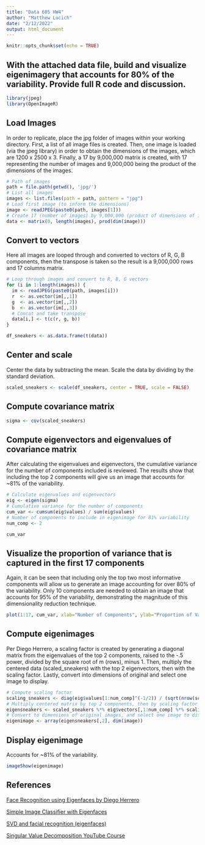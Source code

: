 ```yaml
---
title: "Data 605 HW4"
author: "Matthew Lucich"
date: "2/12/2022"
output: html_document
---
```


```r
knitr::opts_chunk$set(echo = TRUE)
```

## With the attached data file, build and visualize eigenimagery that accounts for 80% of the variability.  Provide full R code and discussion.

```r
library(jpeg)
library(OpenImageR)
```


## Load Images

In order to replicate, place the jpg folder of images within your working directory. First, a list of all image files is created. Then, one image is loaded (via the jpeg library) in order to obtain the dimensions of the images, which are 1200 x 2500 x 3. Finally, a 17 by 9,000,000 matrix is created, with 17 representing the number of images and 9,000,000 being the product of the dimensions of the images.

```r

# Path of images
path = file.path(getwd(), 'jpg/')
# List all images
images <- list.files(path = path, pattern = "jpg")
# Load first image (to inform the dimensions)
image <- readJPEG(paste0(path, images[1]))
# Create 17 (number of images) by 9,000,000 (product of dimensions of images) matrix
data <- matrix(0, length(images), prod(dim(image)))

```


## Convert to vectors

Here all images are looped through and converted to vectors of R, G, B components, then the transpose is taken so the result is a 9,000,000 rows and 17 columns matrix.

```r

# Loop through images and convert to R, B, G vectors
for (i in 1:length(images)) {
  im <- readJPEG(paste0(path, images[i]))
  r  <- as.vector(im[,,1])
  g  <- as.vector(im[,,2])
  b  <- as.vector(im[,,3])
  # Concat and take transpose
  data[i,] <- t(c(r, g, b))
}

df_sneakers <- as.data.frame(t(data))

```



## Center and scale

Center the data by subtracting the mean. Scale the data by dividing by the standard deviation.

```r

scaled_sneakers <- scale(df_sneakers, center = TRUE, scale = FALSE)

```


## Compute covariance matrix

```r

sigma <- cov(scaled_sneakers)

```


## Compute eigenvectors and eigenvalues of covariance matrix

After calculating the eigenvalues and eigenvectors, the cumulative variance for the number of components included is reviewed. The results show that including the top 2 components will give us an image that accounts for ~81% of the variability.

```r

# Calculate eigenvalues and eigenvectors
eig <- eigen(sigma)
# Cumulative variance for the number of components
cum_var <- cumsum(eig$values) / sum(eig$values)
# Number of components to include in eigenimage for 81% variability
num_comp <- 2

cum_var

```


## Visualize the proportion of variance that is captured in the first 17 components

Again, it can be seen that including only the top two most informative components will allow us to generate an image accounting for over 80% of the variability. Only 10 components are needed to obtain an image that accounts for 95% of the variability, demonstrating the magnitude of this dimensionality reduction technique.

```r

plot(1:17, cum_var, xlab="Number of Components", ylab="Proportion of Variance")

```


## Compute eigenimages

Per Diego Herrero, a scaling factor is created by generating a diagonal matrix from the eigenvalues of the top 2 components, raised to the -.5 power, divided by the square root of m (rows), minus 1. Then, multiply the centered data (scaled_sneakers) with the top 2 eigenvectors, then with the scaling factor. Lastly, convert into dimensions of original and select one image to display.

```r

# Compute scaling factor
scaling_sneakers <- diag(eig$values[1:num_comp]^(-1/2)) / (sqrt(nrow(scaled_sneakers)-1))
# Multiply centered matrix by top 2 components, then by scaling factor
eigensneakers <- scaled_sneakers %*% eig$vectors[,1:num_comp] %*% scaling_sneakers
# Convert to dimensions of original images, and select one image to display
eigenimage <- array(eigensneakers[,2], dim(image))

```


## Display eigenimage

Accounts for ~81% of the variability.

```r

imageShow(eigenimage)

```


## References

[Face Recognition using Eigenfaces by Diego Herrero](https://rpubs.com/dherrero12/543854)

[Simple Image Classifier with Eigenfaces](https://rpubs.com/JanpuHou/469414)

[SVD and facial recognition (eigenfaces)](http://faculty.washington.edu/sbrunton/me565/pdf/L29secure.pdf)

[Singular Value Decomposition YouTube Course](https://www.youtube.com/playlist?list=PLMrJAkhIeNNSVjnsviglFoY2nXildDCcv)




